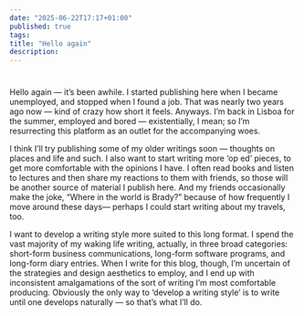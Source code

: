 ```yaml
---
date: "2025-06-22T17:17+01:00"
published: true
tags:
title: "Hello again"
description:
---
```

#
Hello again — it’s been awhile. I started publishing here when I became unemployed, and stopped when I found a job. That was nearly two years ago now — kind of crazy how short it feels. Anyways. I’m back in Lisboa for the summer, employed and bored — existentially, I mean; so I’m resurrecting this platform as an outlet for the accompanying woes.

I think I’ll try publishing some of my older writings soon — thoughts on places and life and such. I also want to start writing more ‘op ed’ pieces, to get more comfortable with the opinions I have. I often read books and listen to lectures and then share my reactions to them with friends, so those will be another source of material I publish here. And my friends occasionally make the joke, “Where in the world is Brady?” because of how frequently I move around these days— perhaps I could start writing about my travels, too.

I want to develop a writing style more suited to this long format. I spend the vast majority of my waking life writing, actually, in three broad categories: short-form business communications, long-form software programs, and long-form diary entries. When I write for this blog, though, I’m uncertain of the strategies and design aesthetics to employ, and I end up with inconsistent amalgamations of the sort of writing I’m most comfortable producing. Obviously the only way to ‘develop a writing style’ is to write until one develops naturally — so that’s what I’ll do.
